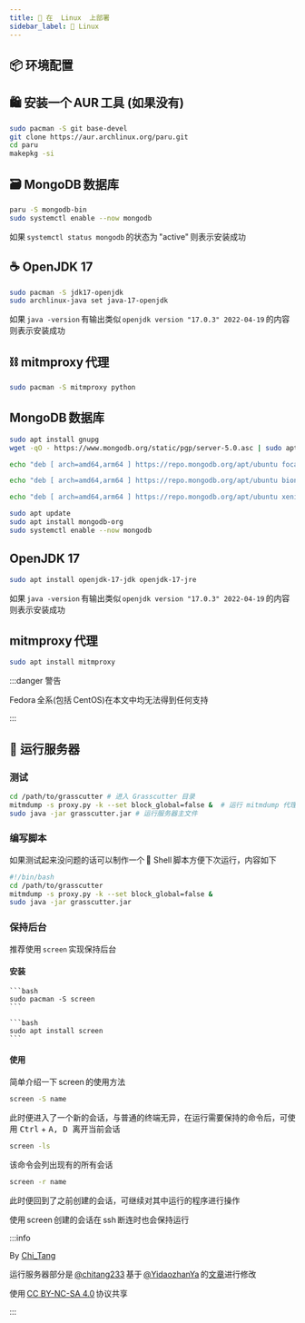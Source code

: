 ```yaml
---
title: 🐧 在  Linux  上部署
sidebar_label: 🐧 Linux
---
```


## 📦 环境配置


<Tabs>

  <TabItem value="arch" label="Arch Linux" default>

## 🛍️ 安装一个 AUR 工具 (如果没有)

```bash
sudo pacman -S git base-devel
git clone https://aur.archlinux.org/paru.git
cd paru
makepkg -si
```

## 🗃️ MongoDB 数据库

```bash
paru -S mongodb-bin
sudo systemctl enable --now mongodb
```

如果 `systemctl status mongodb` 的状态为 "active" 则表示安装成功

## ☕ OpenJDK 17

```bash
sudo pacman -S jdk17-openjdk
sudo archlinux-java set java-17-openjdk
```

如果 `java -version` 有输出类似 `openjdk version "17.0.3" 2022-04-19` 的内容则表示安装成功

## ⛓️ mitmproxy 代理

```bash
sudo pacman -S mitmproxy python
```

  </TabItem>

  <TabItem value="ubuntu" label="Ubuntu">

## MongoDB 数据库

```bash title="导入密钥"
sudo apt install gnupg
wget -qO - https://www.mongodb.org/static/pgp/server-5.0.asc | sudo apt-key add -
```

<Tabs>

  <TabItem value="focal" label="Ubuntu 20.04 (Focal)" default>

```bash title="添加 MongoDB 软件源"
echo "deb [ arch=amd64,arm64 ] https://repo.mongodb.org/apt/ubuntu focal/mongodb-org/5.0 multiverse" | sudo tee /etc/apt/sources.list.d/mongodb-org-5.0.list
```

  </TabItem>

  <TabItem value="bionic" label="Ubuntu 18.04 (Bionic)">

```bash title="添加 MongoDB 软件源"
echo "deb [ arch=amd64,arm64 ] https://repo.mongodb.org/apt/ubuntu bionic/mongodb-org/5.0 multiverse" | sudo tee /etc/apt/sources.list.d/mongodb-org-5.0.list
```

  </TabItem>

  <TabItem value="xenial" label="Ubuntu 16.04 (Xenial)">

```bash title="添加 MongoDB 软件源"
echo "deb [ arch=amd64,arm64 ] https://repo.mongodb.org/apt/ubuntu xenial/mongodb-org/5.0 multiverse" | sudo tee /etc/apt/sources.list.d/mongodb-org-5.0.list
```


  </TabItem>

</Tabs>

```bash title="安装 MongoDB"
sudo apt update
sudo apt install mongodb-org
sudo systemctl enable --now mongodb
```

## OpenJDK 17

```bash
sudo apt install openjdk-17-jdk openjdk-17-jre
```

如果 `java -version` 有输出类似 `openjdk version "17.0.3" 2022-04-19` 的内容则表示安装成功

## mitmproxy 代理

```bash
sudo apt install mitmproxy
```

  </TabItem>

  <TabItem value="centos" label="Fedora / CentOS">

:::danger 警告

Fedora 全系(包括 CentOS)在本文中均无法得到任何支持

:::

  </TabItem>

</Tabs>

## 🚜 运行服务器

### 测试

```bash
cd /path/to/grasscutter # 进入 Grasscutter 目录
mitmdump -s proxy.py -k --set block_global=false &  # 运行 mitmdump 代理
sudo java -jar grasscutter.jar # 运行服务器主文件
```

### 编写脚本

如果测试起来没问题的话可以制作一个 🐚 Shell 脚本方便下次运行，内容如下

```bash
#!/bin/bash
cd /path/to/grasscutter
mitmdump -s proxy.py -k --set block_global=false &
sudo java -jar grasscutter.jar
```

### 保持后台

推荐使用 `screen` 实现保持后台

#### 安装

<Tabs>

  <TabItem value="arch" label="Arch Linux" default>

    ```bash
    sudo pacman -S screen
    ```

  </TabItem>

  <TabItem value="ubuntu-debian" label="Ubuntu & Debian">

    ```bash
    sudo apt install screen
    ```

  </TabItem>

</Tabs>

#### 使用

简单介绍一下 screen 的使用方法

```bash title="创建会话"
screen -S name
```

此时便进入了一个新的会话，与普通的终端无异，在运行需要保持的命令后，可使用 <kbd>Ctrl</kbd> + <kbd>A<kbd>, <kbd>D</kbd> 离开当前会话

```bash title="查看现有会话"
screen -ls
```

该命令会列出现有的所有会话

```bash title="回到会话"
screen -r name
```

此时便回到了之前创建的会话，可继续对其中运行的程序进行操作

使用 screen 创建的会话在 ssh 断连时也会保持运行

:::info

By [Chi_Tang](https://www.chitang.tech)

运行服务器部分是 [@chitang233](https://t.me/chitang233) 基于 [@YidaozhanYa](https://t.me/YidaozhanYa) 的[文章](https://blog.yidaozhan.ga/2022/05/01/grasscutter-on-archlinux/)进行修改

使用 [CC BY-NC-SA 4.0](https://creativecommons.org/licenses/by-nc-sa/4.0/) 协议共享

:::